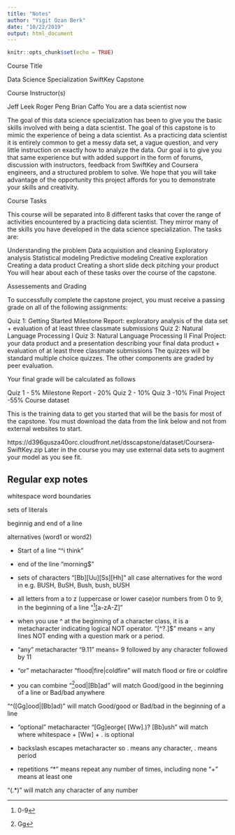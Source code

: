 ```yaml
---
title: "Notes"
author: "Yigit Ozan Berk"
date: "10/22/2019"
output: html_document
---
```


```r
knitr::opts_chunk$set(echo = TRUE)
```

Course Title

Data Science Specialization SwiftKey Capstone

Course Instructor(s)

Jeff Leek
Roger Peng
Brian Caffo
You are a data scientist now

The goal of this data science specialization has been to give you the basic skills involved with being a data scientist. The goal of this capstone is to mimic the experience of being a data scientist. As a practicing data scientist it is entirely common to get a messy data set, a vague question, and very little instruction on exactly how to analyze the data. Our goal is to give you that same experience but with added support in the form of forums, discussion with instructors, feedback from SwiftKey and Coursera engineers, and a structured problem to solve. We hope that you will take advantage of the opportunity this project affords for you to demonstrate your skills and creativity.

Course Tasks

This course will be separated into 8 different tasks that cover the range of activities encountered by a practicing data scientist. They mirror many of the skills you have developed in the data science specialization. The tasks are:

Understanding the problem
Data acquisition and cleaning
Exploratory analysis
Statistical modeling
Predictive modeling
Creative exploration
Creating a data product
Creating a short slide deck pitching your product
You will hear about each of these tasks over the course of the capstone.

Assessements and Grading

To successfully complete the capstone project, you must receive a passing grade on all of the following assignments:

Quiz 1: Getting Started
Milestone Report: exploratory analysis of the data set + evaluation of at least three classmate submissions
Quiz 2: Natural Language Processing I
Quiz 3: Natural Language Processing II
Final Project: your data product and a presentation describing your final data product + evaluation of at least three classmate submissions
The quizzes will be standard multiple choice quizzes. The other components are graded by peer evaluation.

Your final grade will be calculated as follows

Quiz 1 - 5%
Milestone Report - 20%
Quiz 2 - 10%
Quiz 3 -10%
Final Project -55%
Course dataset

This is the training data to get you started that will be the basis for most of the capstone. You must download the data from the link below and not from external websites to start.

https://d396qusza40orc.cloudfront.net/dsscapstone/dataset/Coursera-SwiftKey.zip
Later in the course you may use external data sets to augment your model as you see fit.

## Regular exp notes

whitespace word boundaries

sets of literals

beginnig and end of a line

alternatives (word1 or word2)

- Start of a line
"^i think"

- end of the line
"morning$"

- sets of characters
"[Bb][Uu][Ss][Hh]"
all case alternatives for the word in e.g. BUSH, BuSH, Bush, bush, bUSH

- all letters from a to z (uppercase or lower case)or numbers from 0 to 9, in the beginning of a line
"^[0-9][a-zA-Z]"

- when you use ^ at the beginning of a character class, it is a metacharacter indicating logical NOT operator.
"[^?.]$"  means = any lines NOT ending with a question mark or a period.

- "any" metacharacter
"9.11" means= 9 followed by any character followed by 11

- "or" metacharacter
"flood|fire|coldfire" will match flood or fire or coldfire

- you can combine
"^[Gg]ood|[Bb]ad" will match Good/good in the beginning of a line or Bad/bad anywhere

"^([Gg]ood|[Bb]ad)" will match Good/good or Bad/bad in the beginning of a line

- "optional" metacharacter
"[Gg]eorge( [Ww]\.)? [Bb]ush" will match where whitespace + [Ww] + . is optional

- backslash escapes metacharacter so . means any character, \. means period 

- repetitions
"*" means repeat any number of times, including none
"+" means at least one

"(.*)" will match any character of any number




